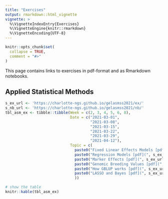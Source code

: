 ```yaml
---
title: "Exercises"
output: rmarkdown::html_vignette
vignette: >
  %\VignetteIndexEntry{Exercises}
  %\VignetteEngine{knitr::rmarkdown}
  %\VignetteEncoding{UTF-8}
---
```


```r
knitr::opts_chunk$set(
  collapse = TRUE,
  comment = "#>"
)
```

This page contains links to exercises in pdf-format and as Rmarkdown notebooks.

## Applied Statistical Methods

```r
s_ex_url <- 'https://charlotte-ngs.github.io/gelasmss2021/ex/'
s_nb_url <- 'https://charlotte-ngs.github.io/gelasmss2021/nb/'
tbl_asm_ex <- tibble::tibble(Week = c(2, 3, 4, 5, 6, 8),
                             Date = c("2021-03-01",
                                      "2021-03-08",
                                      "2021-03-15",
                                      "2021-03-22",
                                      "2021-03-29",
                                      "2021-04-12"),
                             Topic = c(
                               paste0("Fixed Linear Effects Models [pdf](", s_ex_url, "asm-w02-ex01.pdf) | [nb](", s_ex_url, "asm-w02-ex01_nb.nb.html)", collapse = ''),
                               paste0("Regression Models [pdf](", s_ex_url, "asm_ex02.pdf) | [nb](", s_nb_url, "asm_ex02_nb.nb.html)", collapse = ''),
                               paste0("Marker Effects [pdf](", s_ex_url, "asm_ex03.pdf) | [nb](", s_nb_url, "asm_ex03_nb.nb.html)", collapse = ''),
                               paste0("Genomic Breeding Values [pdf](", s_ex_url, "asm_ex04.pdf) | [nb](", s_nb_url, "asm_ex04_nb.nb.html)", collapse = ''),
                               paste0("How GBLUP works [pdf](", s_ex_url, "asm_ex05.pdf) | [nb](", s_nb_url, "asm_ex05_nb.nb.html)", collapse = ''),
                               paste0("LASSO and Bayes [pdf](", s_ex_url, "asm_ex06.pdf) | [nb](", s_nb_url, "asm_ex06_nb_src.nb.html)", collapse = "")
                               ))

# show the table
knitr::kable(tbl_asm_ex)
```

